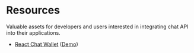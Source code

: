 
# Resources

Valuable assets for developers and users interested in integrating chat API into their applications.

<!--Todo: Prettify this section-->

- [React Chat Wallet](https://github.com/WalletConnect/web-examples/tree/main/advanced/wallets/react-wallet-chat) ([Demo](https://react-wallet-chat.walletconnect.com/))
